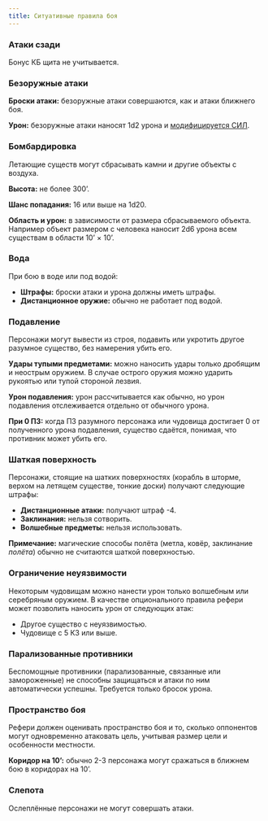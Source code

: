 ```yaml
---
title: Ситуативные правила боя
---
```


### Атаки сзади

Бонус КБ щита не учитывается.

### Безоружные атаки

**Броски атаки:** безоружные атаки совершаются, как и атаки ближнего боя.

**Урон:** безоружные атаки наносят 1d2 урона и [модифицируется СИЛ](/characters/player-characters/ability-scores#модификаторы-силы).

### Бомбардировка

Летающие существ могут сбрасывать камни и другие объекты с воздуха.

**Высота:** не более 300’.

**Шанс попадания:** 16 или выше на 1d20.

**Область и урон:** в зависимости от размера сбрасываемого объекта. Например объект размером с человека наносит 2d6 урона всем существам в области 10’ × 10’.

### Вода

При бою в воде или под водой:

- **Штрафы:** броски атаки и урона должны иметь штрафы.
- **Дистанционное оружие:** обычно не работает под водой.

### Подавление

Персонажи могут вывести из строя, подавить или укротить другое разумное существо, без намерения убить его.

**Удары тупыми предметами:** можно наносить удары только дробящим и неострым оружием. В случае острого оружия можно ударить рукоятью или тупой стороной лезвия.

**Урон подавления:** урон рассчитывается как обычно, но урон подавления отслеживается отдельно от обычного урона.

**При 0 ПЗ:** когда ПЗ разумного персонажа или чудовища достигает 0 от полученного урона подавления, существо сдаётся, понимая, что противник может убить его.

### Шаткая поверхность

Персонажи, стоящие на шатких поверхностях (корабль в шторме, верхом на летящем существе, тонкие доски) получают следующие штрафы:

- **Дистанционные атаки:** получают штраф -4.
- **Заклинания:** нельзя сотворить.
- **Волшебные предметы:** нельзя использовать.

**Примечание:** магические способы полёта (метла, ковёр, заклинание _полёта_) обычно не считаются шаткой поверхностью.

### Ограничение неуязвимости

Некоторым чудовищам можно нанести урон только волшебным или серебряным оружием. В качестве опционального правила рефери может позволить наносить урон от следующих атак:

- Другое существо с неуязвимостью.
- Чудовище с 5 КЗ или выше.

### Парализованные противники

Беспомощные противники (парализованные, связанные или замороженные) не способны защищаться и атаки по ним автоматически успешны. Требуется только бросок урона.

### Пространство боя

Рефери должен оценивать пространство боя и то, сколько оппонентов могут одновременно атаковать цель, учитывая размер цели и особенности местности.

**Коридор на 10’:** обычно 2-3 персонажа могут сражаться в ближнем бою в коридорах на 10’.

### Слепота

Ослеплённые персонажи не могут совершать атаки.
